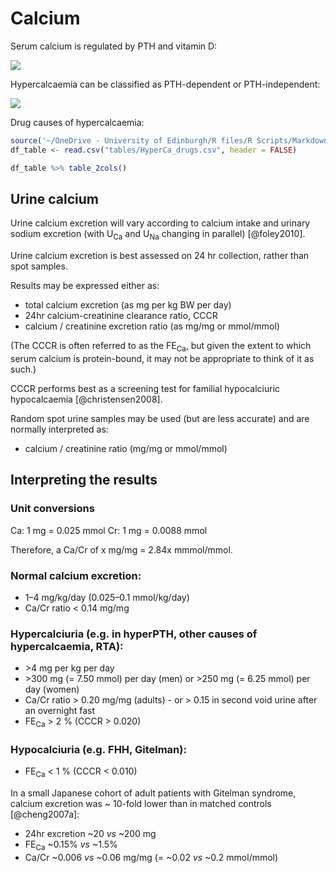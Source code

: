 # Calcium

Serum calcium is regulated by PTH and vitamin D: 

![](figures/Ca_loop.png) 

Hypercalcaemia can be classified as PTH-dependent or PTH-independent:  

![](figures/Ca_loop_annotated.png)

Drug causes of hypercalcaemia:  

```r
source('~/OneDrive - University of Edinburgh/R files/R Scripts/Markdown_tables.R')
df_table <- read.csv("tables/HyperCa_drugs.csv", header = FALSE)

df_table %>% table_2cols()

```


## Urine calcium

Urine calcium excretion will vary according to calcium intake and urinary sodium excretion (with U~Ca~ and U~Na~ changing in parallel) [@foley2010].  

Urine calcium excretion is best assessed on 24 hr collection, rather than spot samples.  

Results may be expressed either as:  

- total calcium excretion (as mg per kg BW per day)  
- 24hr calcium-creatinine clearance ratio, CCCR  
- calcium / creatinine excretion ratio (as mg/mg or mmol/mmol)  

(The CCCR is often referred to as the FE~Ca~, but given the extent to which serum calcium is protein-bound, it may not be appropriate to think of it as such.)  

CCCR performs best as a screening test for familial hypocalciuric hypocalcaemia [@christensen2008].  

Random spot urine samples may be used (but are less accurate) and are normally interpreted as:  

- calcium / creatinine ratio (mg/mg or mmol/mmol)


## Interpreting the results   

### Unit conversions

Ca: 1 mg = 0.025 mmol
Cr: 1 mg = 0.0088 mmol

Therefore, a Ca/Cr of x mg/mg = 2.84x mmmol/mmol.  

### Normal calcium excretion:  

- 1--4 mg/kg/day (0.025--0.1 mmol/kg/day)
- Ca/Cr ratio < 0.14 mg/mg


### Hypercalciuria (e.g. in hyperPTH, other causes of hypercalcaemia, RTA):  

+ \>4 mg per kg per day
+ \>300 mg (= 7.50 mmol) per day (men) or >250 mg (= 6.25 mmol) per day (women)  
+ Ca/Cr ratio > 0.20 mg/mg (adults) - or > 0.15 in second void urine after an overnight fast    
+ FE~Ca~ > 2 % (CCCR > 0.020)


### Hypocalciuria (e.g. FHH, Gitelman):  

+ FE~Ca~ < 1 % (CCCR < 0.010)

In a small Japanese cohort of adult patients with Gitelman syndrome, calcium excretion was ~ 10-fold lower than in matched controls [@cheng2007a]:  

- 24hr excretion \~20 *vs* \~200 mg
- FE~Ca~ \~0.15% *vs* \~1.5%  
- Ca/Cr \~0.006 *vs* \~0.06 mg/mg (= \~0.02 *vs* \~0.2 mmol/mmol)  


